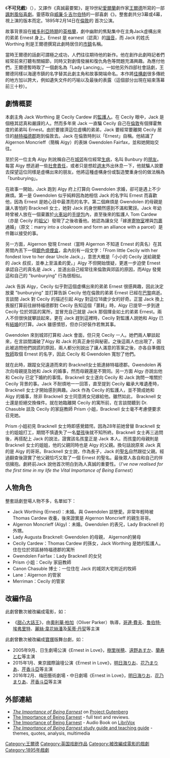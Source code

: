 《'''不可兒戲'''》（{{lang|en|The Importance of Being Earnest}}），又譯作《真誠最要緊》，是19世紀[[愛爾蘭|愛爾蘭]]劇作家[[王爾德|王爾德]]所寫的一部[[諷刺風俗喜劇|諷刺風俗喜劇]]。靈感取自[[威廉·S·吉尔伯特|威廉·S·吉尔伯特]]的一部喜劇《{{link-en|Engaged|Engaged (play)}}》。整套劇共分3幕或4幕，視上演的版本而定。1895年2月14日在[[倫敦|倫敦]]的 {{link-en|聖詹姆斯劇院|St. James's Theatre}}首次公演。

故事背景設在[[維多利亞時代|維多利亞時期]]的[[英格蘭|英格蘭]]，劇中幽默的焦點集中在主角Jack虛構出來的弟弟 Ernest 身上。Ernest 是 earnest（認真）的[[諧音|諧音]]，而 Jack 的姓氏 Worthing 則是王爾德撰寫此劇時居住的[[市鎮|市鎮]]名稱。

當時王爾德的話劇可謂極之成功，人們往往期待他的新作。他在創作此劇時記者們經常前來打聽有關細節，同時又對劇情發展和復仇角色等問題充滿興趣。為應付他們，王爾德暫時取了一個劇名為「Lady Lancing」。一如他另外四部社會話劇，王爾德同樣以海邊市鎮的名字替其此劇主角和故事開端命名。本作將[[佳構劇|佳構劇]]很多傳統的地方加以誇大，例如遺失文件的巧喻以及最後的表露（這個部分出現在結束落幕前三十秒）。

== 劇情概要 ==
本劇主角 Jack Worthing 是 Cecily Cardew 的[[監護人|監護人]]。在 Cecily 眼中，Jack 是個極其認真和嚴謹的人。然而多年來 Jack 一直騙 Cecily 自己在[[倫敦|倫敦]]有個揮霍無度的弟弟叫 Ernest。由於要接濟這位虛構的弟弟，Jack 要經常要離開 Cecily 居住的[[赫特福德郡|赫特福德郡]]跑到倫敦去。Jack 在倫敦時則以「Ernest」自稱。他結識了 Algernon Moncrieff（簡稱 Algy）的表妹 Gwendolen Fairfax，並和她開始交往。

至於另一位主角 Algy 則訛稱自己在[[城郊|城郊]]有位經常[[生病|生病]]，名叫 Bunbury 的[[朋友|朋友]]。每當 Algy 想逃避一些[[社會責任|社會責任]]，或者只是想趁[[週末|週末]]外出休息一下，他就騙人說要去探望這位同樣是虛構出來的朋友。他將這種虛構身份或製造雙重身份的做法稱為「bunburying」。

在故事一開始，Jack 跑到 Algy 府上打算向 Gwendolen 求婚，卻可是遇上不少麻煩。第一是 Gwendolen 似乎純粹因為她相信 Jack 的名字叫 Ernest 而喜歡他，因為 Ernest 是她心目中最漂亮的名字。第二個麻煩是 Gwendolen 的母親是讓人害怕的 Bracknell 女士，她對 Jack 的身世顯然感到不滿和驚訝。Jack 年幼時曾被人放在一個棄置於[[火車站|火車站]]的[[手提包|手提包]]內，直至後來的監護人 Tom Cardew（亦是 Cecily 的[[祖父|祖父]]）發現了之後收養他。她認為讓女兒「嫁進[[寄物室|寄物室]]裡與[[包裹|包裹]]通婚」（原文：marry into a cloakroom and form an alliance with a parcel）是件難以接受的事。

另一方面，Algernon 發現 Ernest（當時 Algernon 不知道 Ernest 的真名）在其房間內丟下一個[[銀色|銀色]][[煙盒|盛煙盒]]，盒內刻有一段文字：「From little Cecily with her fondest love to her dear Uncle Jack.」，意思大概是「小小的 Cecily 送給親愛的 Jack 叔叔，並奉上至溫柔的愛。」Algy 不但開始懷疑，更進一步迫使 Ernest 承認自己的真名是 Jack ，並道出自己經常往來倫敦與郊區的原因，而Algy 發覺這和自己的 "bunburying" 行為很相似。

Jack 告訴 Algy，Cecily 似乎對這個虛構出來的弟弟 Ernest 很感興趣，因此決定放棄 "bunburying" 並打算告訴 Cecily 他在倫敦的弟弟 Ernest 已經在[[巴黎|巴黎]]病逝。言談間 Jack 對 Cecily 的描述引起 Algy 對這位18歲少女的好奇。正當 Jack 換上喪服打算前往赫特福德郡對 Cecily 告知這個「噩耗」時，Algy 已提早一步到達 Cecily 位於郊區的寓所，並冒充自己就是 Jack 那個揮金如土的弟弟 Ernest。兩人不但很快就攀談起來，更在 Jack 趕到這裡時，Cecily 對監護人說她和 Algy 已有[[結婚|結婚]]的打算。Jack 雖感憤怒，但亦只好裝作若無其事。

Gwendolen 來到城郊打算和 Jack 會面，但只見 Cecily 一人。她們兩人攀談起來，在言談間識破了Algy 和 Jack 的真正身份與秘密。之後這兩人也出現了，因此被追問他們說謊的原因，兩人都分別說出了讓人滿意的答案之後，亦各自準備找[[牧師|牧師]]取個 Ernest 的名字，因此 Cecily 和 Gwendolen 寬恕了他們。

就在此時，跟蹤女兒遠道而來的 Bracknell女士抵達赫特福德郡。Gwendolen 再次向母親提及她和 Jack 的婚事，然而母親還是不贊同。另一方面 Algy 亦說出他和 Cecily 已定下婚約的事情。Bracknell 女士遂向 Cecily 和 Jack 詢問一堆關於 Cecily 背景的事。Jack 不耐煩地一一回答，直至提到 Cecily 繼承大堆遺產時，Bracknell 女士才開始感到興趣。Jack 作為 Cecily 的監護人，並不贊成她和 Algy 的婚事，除非 Bracknell 女士同意將女兒嫁給他。雖然如此， Bracknell 女士還是拒絕交換條件。就在她臨離開 Cecily 的寓所前，在言談間聽到 Dr. Chasuble 談及 Cecily 的家庭教師 Prism 小姐，Bracknell 女士毫不考慮便要求召見她。

Prism 小姐初見 Bracknell 女士時即感覺錯愕。因為28年前她曾替 Bracknell 女士的姐姐打工，期間不慎遺失了一名[[嬰孩|嬰孩]]後就不知所終。Bracknell 女士再三追問後，再搭配上 Jack 的說法，證實該名孩童正是 Jack 本人。而孩童的母親則是 Bracknell 女士的姐姐，他的父親同時也是 Algy 的父親。換句話說原來 Jack 真的是 Algy 的哥哥。Bracknell 女士說，作為長子，Jack 的[[聖名|聖名]]自然跟從父親。經過翻查後證實了他父親恰巧又取了一個 Ernest 的聖名。最後眾人各自和自己的伴侶擁抱。劇終前Jack 說他首次明白到為人真誠的重要性。（''I've now realised for the first time in my life the Vital Importance of Being Earnest''）

== 人物角色 ==

整套話劇登場人物不多，名單如下：

* Jack Worthing (Ernest)：未婚。與 Gwendolen 談戀愛。非常年輕時被 Thomas Cardew 收養，後來證實是 Algernon Moncrieff 的親生哥哥。
* Algernon Moncrieff (Algy)：未婚。Gwendolen 的表兄，Lady Bracknell 的外甥。
* Lady Augusta Bracknell: Gwendolen 的母親， Algernon的舅母
* Cecily Cardew：Thomas Cardew 的孫女，Jack Worthing 是她的監護人。住在位於郊區赫特福德郡的寓所
* Gwendolen Fairfax：Lady Bracknell 的女兒
* Prism 小姐：Cecily 家庭教師
* Canon Chasuble 博士：一位住在 Jack 的城郊大宅附近的牧師
* Lane：Algernon 的管家
* Merriman：Cecily 的管家

==改編作品==
此劇曾數次被改編成電影，如：

*《[[甜心大話王|甜心大話王]]》，由[[奧利華·柏加|奧利華·柏加]]（Oliver Parker）執導，[[哥連·費夫|哥連·費夫]]、[[鲁伯特·埃弗里特|鲁伯特·埃弗里特]]、[[麗絲·韋花絲潘|麗絲·韋花絲潘]]及[[茱蒂·丹契|茱蒂·丹契]]等主演

此劇曾數次被改編成[[寶塚|寶塚]]版舞台劇，如：

*2005年9月、日生劇場公演《Ernest in Love》，[[樹里咲穂|樹里咲穂]]、[[遠野あすか|遠野あすか]]、[[蘭寿とむ|蘭寿とむ]]等主演
*2015年1月、東京國際論壇公演《Ernest in Love》，[[明日海りお|明日海りお]]、[[花乃まりあ|花乃まりあ]]、[[芹香斗亞|芹香斗亞]]等主演
*2016年2月、梅田藝術劇場・中日劇場《Ernest in Love》，[[明日海りお|明日海りお]]、[[花乃まりあ|花乃まりあ]]、[[芹香斗亞|芹香斗亞]]等主演

==外部連結==
{{Wikisource}}
{{Wikiquote|Oscar Wilde#The Importance of Being Earnest (1895)|The Importance of Being Earnest}}
* [http://www.gutenberg.org/etext/844 ''The Importance of Being Earnest''] {{Wayback|url=http://www.gutenberg.org/etext/844 |date=20090925002616 }} on [[Project_Gutenberg|Project Gutenberg]]
* [http://publicliterature.org/books/importance_of_being_earnest/xaa.php The Importance of Being Earnest] {{Wayback|url=http://publicliterature.org/books/importance_of_being_earnest/xaa.php |date=20100305005739 }} - full text and reviews.
* [http://librivox.org/the-importance-of-being-earnest-by-oscar-wilde/ The Importance of Being Earnest] {{Wayback|url=http://librivox.org/the-importance-of-being-earnest-by-oscar-wilde/ |date=20220507092509 }} - Audio Book on [http://librivox.org/ LibriVox]{{Wayback|url=http://librivox.org/ |date=20100310145629 }}
* [https://web.archive.org/web/20090502142712/http://www.shmoop.com/intro/literature/oscar-wilde/the-importance-of-being-earnest.html ''The Importance of Being Earnest'' study guide and teaching guide] - themes, quotes, analysis, multimedia

{{DEFAULTSORT:Importance of Being Earnest, The}}
[[Category:王爾德|Category:王爾德]]
[[Category:英国戏剧作品|Category:英国戏剧作品]]
[[Category:被改編成電影的戲劇|Category:被改編成電影的戲劇]]
[[Category:1895年戲劇|Category:1895年戲劇]]
